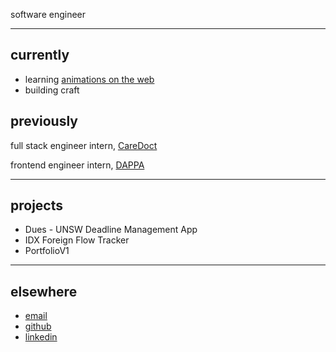 software engineer

---

## currently

- learning [animations on the web](https://animations.dev/)
- building <CustomLink href='/craft' target='_self'>craft</CustomLink>

## previously

full stack engineer intern, [CareDoct](https://caredoct.com/)

frontend engineer intern, [DAPPA](https://dappa.fashion/)

---

## projects

<ul className="flex flex-col text-sm [&_*]:font-normal">
  <li>
    <CustomLink href="https://dues-deploy.vercel.app/">
      Dues - UNSW Deadline Management App
    </CustomLink>
  </li>
  <li>
    <CustomLink href="https://convo-ai.cc">IDX Foreign Flow Tracker</CustomLink>
  </li>
  <li>
    <CustomLink href="https://hansreynaldi.com/">PortfolioV1</CustomLink>
  </li>
</ul>

---

## elsewhere

- [email](mailto:hanskr7882@gmail.com)
- [github](https://www.github.com/koalacapek)
- [linkedin](https://www.linkedin.com/in/hans-kristian-reynaldi/)
